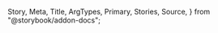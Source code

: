   Story,
  Meta,
  Title,
  ArgTypes,
  Primary,
  Stories,
  Source,
} from "@storybook/addon-docs";

<Meta of={CheckboxControllerStories} />

<Title />

<Primary />

## How to set up

CheckboxController is built with Checkbox and FieldController

## Props

<ArgTypes of={CheckboxControllerStories} />

## Stories

<Stories title="" />
